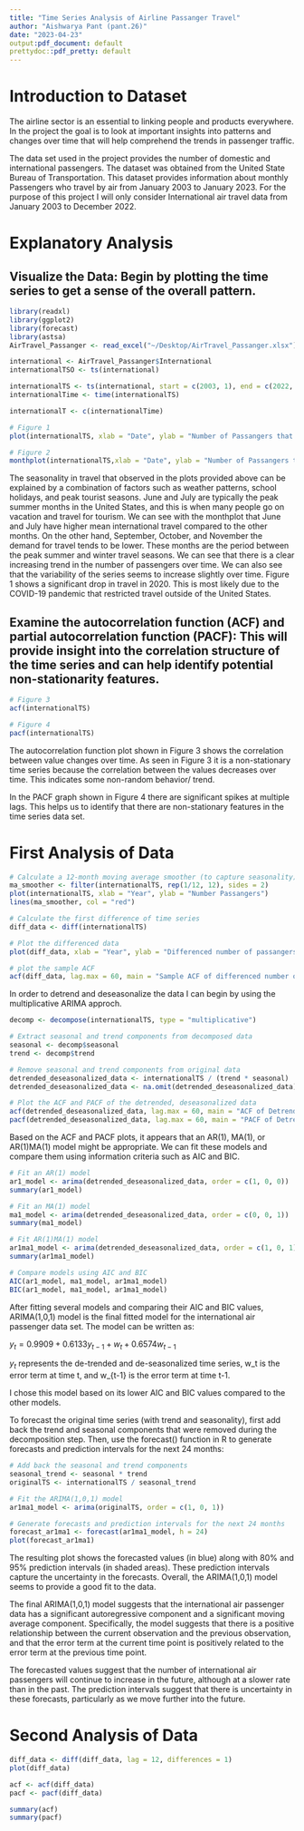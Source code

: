 ```yaml
---
title: "Time Series Analysis of Airline Passanger Travel"
author: "Aishwarya Pant (pant.26)"
date: "2023-04-23"
output:pdf_document: default
prettydoc::pdf_pretty: default
---
```


# Introduction to Dataset

The airline sector is an essential to linking people and products everywhere. In the project the goal is to look at important insights into patterns and changes over time that will help comprehend the trends in passenger traffic. 

The data set used in the project provides the number of domestic and international passengers. The dataset was obtained from the United State Bureau of Transportation. This dataset provides information about monthly Passengers who travel by air from January 2003 to January 2023. For the purpose of this project I will only consider International air travel data from January 2003 to December 2022. 

# Explanatory Analysis

## Visualize the Data: Begin by plotting the time series to get a sense of the overall pattern. 

```r
library(readxl)
library(ggplot2)
library(forecast)
library(astsa)
AirTravel_Passanger <- read_excel("~/Desktop/AirTravel_Passanger.xlsx")

international <- AirTravel_Passanger$International
internationalTSO <- ts(international)

internationalTS <- ts(international, start = c(2003, 1), end = c(2022, 12), freq = 12)
internationalTime <- time(internationalTS)

internationalT <- c(internationalTime)

# Figure 1
plot(internationalTS, xlab = "Date", ylab = "Number of Passangers that Traveled Internationally", main = "Monthly International Travel (2003 - 2022)", type = "l")

# Figure 2 
monthplot(internationalTS,xlab = "Date", ylab = "Number of Passangers that Traveled Internationally", main = "Monthly International Travel (2003 - 2022)" )
```
The seasonality in travel that observed in the plots provided above can be explained by a combination of factors such as weather patterns, school holidays, and peak tourist seasons. June and July are typically the peak summer months in the United States, and this is when many people go on vacation and travel for tourism. We can see with the monthplot that June and July have higher mean international travel compared to the other months. On the other hand, September, October, and November the demand for travel tends to be lower. These months are the period between the peak summer and winter travel seasons. 
We can see that there is a clear increasing trend in the number of passengers over time. We can also see that the variability of the series seems to increase slightly over time. Figure 1 shows a significant drop in travel in 2020. This is most likely due to the COVID-19 pandemic that restricted travel outside of the United States.  

## Examine the autocorrelation function (ACF) and partial autocorrelation function (PACF): This will provide insight into the correlation structure of the time series and can help identify potential non-stationarity features. 

```r
# Figure 3
acf(internationalTS)

# Figure 4
pacf(internationalTS)
```
The autocorrelation function plot shown in Figure 3 shows the correlation between value changes over time. As seen in Figure 3 it is a non-stationary time series because the correlation between the values decreases over time. This indicates some non-random behavior/ trend. 

In the PACF graph shown in Figure 4 there are significant spikes at multiple lags. This helps us to identify that there are non-stationary features in the time series data set. 

# First Analysis of Data

```r
# Calculate a 12-month moving average smoother (to capture seasonality)
ma_smoother <- filter(internationalTS, rep(1/12, 12), sides = 2)
plot(internationalTS, xlab = "Year", ylab = "Number Passangers")
lines(ma_smoother, col = "red")
```

```r
# Calculate the first difference of time series
diff_data <- diff(internationalTS)

# Plot the differenced data
plot(diff_data, xlab = "Year", ylab = "Differenced number of passangers" )
```
```r
# plot the sample ACF
acf(diff_data, lag.max = 60, main = "Sample ACF of differenced number of passangers")
```

In order to detrend and deseasonalize the data I can begin by using the multiplicative ARIMA approch. 

```r
decomp <- decompose(internationalTS, type = "multiplicative")

# Extract seasonal and trend components from decomposed data
seasonal <- decomp$seasonal
trend <- decomp$trend

# Remove seasonal and trend components from original data
detrended_deseasonalized_data <- internationalTS / (trend * seasonal)
detrended_deseasonalized_data <- na.omit(detrended_deseasonalized_data)

# Plot the ACF and PACF of the detrended, deseasonalized data
acf(detrended_deseasonalized_data, lag.max = 60, main = "ACF of Detrended Deseasonalized Data")
pacf(detrended_deseasonalized_data, lag.max = 60, main = "PACF of Detrended Deseasonalized Data")
```
Based on the ACF and PACF plots, it appears that an AR(1), MA(1), or AR(1)MA(1) model might be appropriate. We can fit these models and compare them using information criteria such as AIC and BIC.

```r
# Fit an AR(1) model
ar1_model <- arima(detrended_deseasonalized_data, order = c(1, 0, 0))
summary(ar1_model)

# Fit an MA(1) model
ma1_model <- arima(detrended_deseasonalized_data, order = c(0, 0, 1))
summary(ma1_model)

# Fit AR(1)MA(1) model
ar1ma1_model <- arima(detrended_deseasonalized_data, order = c(1, 0, 1))
summary(ar1ma1_model)

# Compare models using AIC and BIC
AIC(ar1_model, ma1_model, ar1ma1_model)
BIC(ar1_model, ma1_model, ar1ma1_model)
```
After fitting several models and comparing their AIC and BIC values, ARIMA(1,0,1) model is the final fitted model for the international air passenger data set. The model can be written as:                                    

$y_t = 0.9909 + 0.6133y_{t-1} + w_t + 0.6574 w_{t-1}$

$y_t$ represents the de-trended and de-seasonalized time series, w_t is the error term at time t, and w_{t-1} is the error term at time t-1.

I chose this model based on its lower AIC and BIC values compared to the other models.

To forecast the original time series (with trend and seasonality), first add back the trend and seasonal components that were removed during the decomposition step. Then, use the forecast() function in R to generate forecasts and prediction intervals for the next 24 months:

```r
# Add back the seasonal and trend components
seasonal_trend <- seasonal * trend
originalTS <- internationalTS / seasonal_trend

# Fit the ARIMA(1,0,1) model
ar1ma1_model <- arima(originalTS, order = c(1, 0, 1))

# Generate forecasts and prediction intervals for the next 24 months
forecast_ar1ma1 <- forecast(ar1ma1_model, h = 24)
plot(forecast_ar1ma1)
```
The resulting plot shows the forecasted values (in blue) along with 80% and 95% prediction intervals (in shaded areas). These prediction intervals capture the uncertainty in the forecasts. Overall, the ARIMA(1,0,1) model seems to provide a good fit to the data.

The final ARIMA(1,0,1) model suggests that the international air passenger data has a significant autoregressive component and a significant moving average component. Specifically, the model suggests that there is a positive relationship between the current observation and the previous observation, and that the error term at the current time point is positively related to the error term at the previous time point.

The forecasted values suggest that the number of international air passengers will continue to increase in the future, although at a slower rate than in the past. The prediction intervals suggest that there is uncertainty in these forecasts, particularly as we move further into the future.

# Second Analysis of Data
```r
diff_data <- diff(diff_data, lag = 12, differences = 1)
plot(diff_data)

acf <- acf(diff_data)
pacf <- pacf(diff_data)

summary(acf)
summary(pacf)
```


